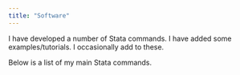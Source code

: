 ```yaml
---
title: "Software"
---
```


I have developed a number of Stata commands. I have added some examples/tutorials.
I occasionally add to these.

Below is a list of my main Stata commands.